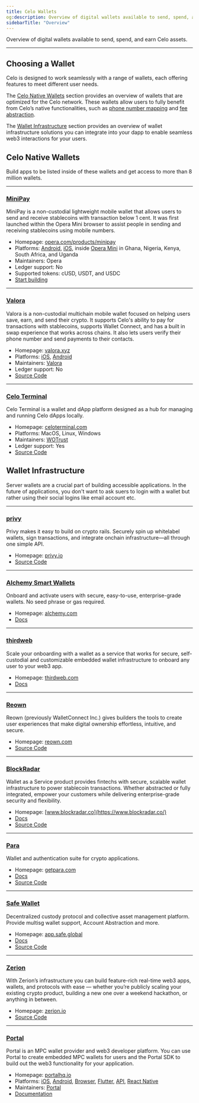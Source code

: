 ```yaml
---
title: Celo Wallets
og:description: Overview of digital wallets available to send, spend, and earn Celo assets.
sidebarTitle: "Overview"
---
```


Overview of digital wallets available to send, spend, and earn Celo assets.

---

## Choosing a Wallet

Celo is designed to work seamlessly with a range of wallets, each offering features to meet different user needs.

The [Celo Native Wallets](#celo-native-wallets) section provides an overview of wallets that are optimized for the Celo network. These wallets allow users to fully benefit from Celo’s native functionalities, such as [phone number mapping](/legacy/protocol/identity) and [fee abstraction](/developer/fee-abstraction).

The [Wallet Infrastructure](#wallet-infrastructure) section provides an overview of wallet infrastructure solutions you can integrate into your dapp to enable seamless web3 interactions for your users.

## Celo Native Wallets 

Build apps to be listed inside of these wallets and get access to more than 8 million wallets.

---

### [MiniPay](https://www.opera.com/products/minipay)

MiniPay is a non-custodial lightweight mobile wallet that allows users to send and receive stablecoins with transaction below 1 cent. It was first launched within the Opera Mini browser to assist people in sending and receiving stablecoins using mobile numbers.

- Homepage: [opera.com/products/minipay](https://www.opera.com/products/minipay)
- Platforms: [Android](https://play.google.com/store/apps/details?id=com.opera.minipay), [iOS](https://apps.apple.com/de/app/minipay-easy-global-wallet/id6504087257?l=en-GB), inside [Opera Mini](https://play.google.com/store/apps/details?id=com.opera.mini.native) in Ghana, Nigeria, Kenya, South Africa, and Uganda
- Maintainers: Opera
- Ledger support: No
- Supported tokens: cUSD, USDT, and USDC
- [Start building](/build/build-on-minipay/quickstart)

---

### [Valora](https://valora.xyz/)

Valora is a non-custodial multichain mobile wallet focused on helping users save, earn, and send their crypto. It supports Celo's ability to pay for transactions with stablecoins, supports Wallet Connect, and has a built in swap experience that works across chains. It also lets users verify their phone number and send payments to their contacts.

- Homepage: [valora.xyz](https://valora.xyz/)
- Platforms: [iOS](https://apps.apple.com/us/app/valora-crypto-wallet/id1520414263?mt=8), [Android](https://play.google.com/store/apps/details?id=co.clabs.valora)
- Maintainers: [Valora](https://valora.xyz/)
- Ledger support: No
- [Source Code](https://github.com/valora-inc/wallet)


---

### [Celo Terminal](https://celoterminal.com/)

Celo Terminal is a wallet and dApp platform designed as a hub for managing and running Celo dApps locally.

- Homepage: [celoterminal.com](https://celoterminal.com)
- Platforms: MacOS, Linux, Windows
- Maintainers: [WOTrust](https://x.com/wotrust1)
- Ledger support: Yes
- [Source Code](https://github.com/zviadm/celoterminal)


## Wallet Infrastructure

Server wallets are a crucial part of building accessible applications. In the future of applications, you don't want to ask suers to login with a wallet but rather using their social logins like email account etc. 

---

### [privy](https://www.privy.io/)

Privy makes it easy to build on crypto rails. Securely spin up whitelabel wallets, sign transactions, and integrate onchain infrastructure—all through one simple API.

- Homepage: [privy.io](https://www.privy.io/)
- [Source Code](https://github.com/privy-io)

---

### [Alchemy Smart Wallets](https://www.alchemy.com/smart-wallets)

Onboard and activate users with secure, easy-to-use, enterprise-grade wallets. No seed phrase or gas required.

- Homepage: [alchemy.com](https://www.alchemy.com)
- [Docs](https://www.alchemy.com/smart-wallets)

---

### [thirdweb](https://thirdweb.com/in-app-wallets)

Scale your onboarding with a wallet as a service that works for secure, self-custodial and customizable embedded wallet infrastructure to onboard any user to your web3 app.

- Homepage: [thirdweb.com](https://thirdweb.com/)
- [Docs](https://thirdweb.com/in-app-wallets)


---

### [Reown](https://reown.com/)

Reown (previously WalletConnect Inc.) gives builders the tools to create user experiences that make digital ownership effortless, intuitive, and secure.

- Homepage: [reown.com](https://reown.com/)
- [Source Code](https://github.com/WalletConnect)

---

### [BlockRadar](https://www.blockradar.co/)

Wallet as a Service product provides fintechs with secure, scalable wallet infrastructure to power stablecoin transactions. Whether abstracted or fully integrated, empower your customers while delivering enterprise-grade security and flexibility.

- Homepage: [www.blockradar.co](https://www.blockradar.co/)
- [Docs](https://docs.blockradar.co/introduction)
- [Source Code](https://github.com/iamnotstatic/multichain-crypto-wallet)

---

### [Para](https://www.getpara.com/)

Wallet and authentication suite for crypto applications.

- Homepage: [getpara.com](https://www.getpara.com/)
- [Docs](https://docs.getpara.com/welcome)
- [Source Code](https://github.com/getpara)

---

### [Safe Wallet](https://app.safe.global/welcome)

Decentralized custody protocol and collective asset management platform. Provide multisg wallet support, Account Abstraction and more.

- Homepage: [app.safe.global](https://app.safe.global/welcome)
- [Docs](https://docs.safe.global/home/what-is-safe)
- [Source Code](https://github.com/safe-global/safe-wallet-monorepo)

---

### [Zerion](https://zerion.io/)

With Zerion’s infrastructure you can build feature-rich real-time web3 apps, wallets, and protocols with ease — whether you’re publicly scaling your existing crypto product, building a new one over a weekend hackathon, or anything in between.

- Homepage: [zerion.io](https://zerion.io/)
- [Source Code](https://developers.zerion.io/reference/getting-started)

---

### [Portal](https://portalhq.io/)

Portal is an MPC wallet provider and web3 developer platform. You can use Portal to create embedded MPC wallets for users and the Portal SDK to build out the web3 functionality for your application.

- Homepage: [portalhq.io](https://portalhq.io/)
- Platforms: [iOS](https://docs.portalhq.io/guides/ios), [Android](https://docs.portalhq.io/guides/android), [Browser](https://docs.portalhq.io/guides/web), [Flutter](https://docs.portalhq.io/resources/flutter), [API](https://docs.portalhq.io/guides/enclave-mpc-api), [React Native](https://docs.portalhq.io/guides/react-native)
- Maintainers: [Portal](https://portalhq.io/)
- [Documentation](https://docs.portalhq.io/)
